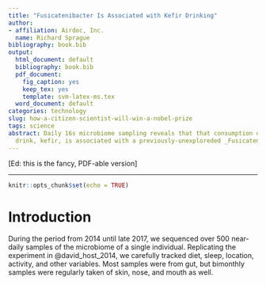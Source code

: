 ```yaml
---
title: "Fusicatenibacter Is Associated with Kefir Drinking"
author:
- affiliation: Airdoc, Inc.
  name: Richard Sprague
bibliography: book.bib
output:
  html_document: default
  bibliography: book.bib
  pdf_document:
    fig_caption: yes
    keep_tex: yes
    template: svm-latex-ms.tex
  word_document: default
categories: technology
slug: how-a-citizen-scientist-will-win-a-nobel-prize
tags: science
abstract: Daily 16s microbiome sampling reveals that that consumption of the the fermented
  drink, kefir, is associated with a previously-unexploreded _Fusicatenibacter_ .
---
```

[Ed: this is the fancy, PDF-able version]


---

```r
knitr::opts_chunk$set(echo = TRUE)
```

# Introduction
During the period from 2014 until late 2017, we sequenced over 500 near-daily samples of the microbiome of a single individual. Replicating the experiment in @david_host_2014, we carefully tracked diet, sleep, location, activity, and other variables. Most samples were from gut, but bimonthly samples were regularly taken of skin, nose, and mouth as well.



